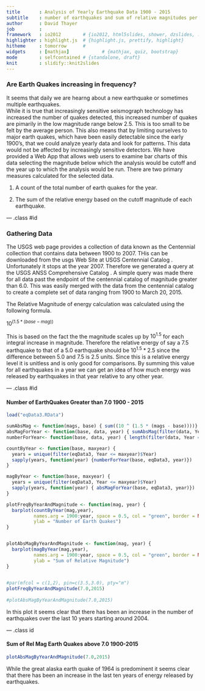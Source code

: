 ```yaml
---
title       : Analysis of Yearly Earthquake Data 1900 - 2015
subtitle    : number of earthquakes and sum of relative magnitudes per year
author      : David Thayer
job         : 
framework   : io2012        # {io2012, html5slides, shower, dzslides, ...}
highlighter : highlight.js  # {highlight.js, prettify, highlight}
hitheme     : tomorrow      # 
widgets     : [mathjax]            # {mathjax, quiz, bootstrap}
mode        : selfcontained # {standalone, draft}
knit        : slidify::knit2slides
---
```


### Are Earth Quakes increasing in frequency?
It seems that daily we are hearng about a new earthquake or sometimes multiple earthquakes.  
While it is true that increasingly sensitive seismograph technology has increased the number of quakes 
detected, this increased number of quakes are pimarily in the low magnitude range below 2.5. This is too 
small to be felt by the average person. This also means that by limiting ourselves to major earth quakes, 
which have been easily detectable since  the early 1900's, that we could analyze yearly data and look for 
patterns. This data would not be affected by increasingly sensitive detectors.  We have provided a Web App that 
allows web users to examine bar charts of this data selecting the magnitude below which the analysis would be cutoff 
and the year up to which the analysis would be run.  There are two primary measures calculated for the selected data. 

1. A count of the total number of earth quakes for the year.

2. The sum of the relative energy based on the cutoff magnitude of each earthquake.  


--- .class #id 

### Gathering Data 

The USGS web page provides a collection of data known as the Centennial collection that contains data between 1900 to 2007. THis can be downloaded from the usgs Web Site at <a link="http://earthquake.usgs.gov/data/centennial/centennial_Y2K.CAT"> USGS Centennial Catalog </a>. Unfortunately it stops at the year 2007.  Therefore we generated a query at the  <a link="http://earthquake.usgs.gov/earthquakes/search/">USGS ANSS Comprehensive Catalog </a>.  A simple query was made there for all data past the endpoint of the centennial catalog of magnitude greater than 6.0.  This was easily merged with the data from the centennial catalog to create a complete set of data ranging from 1900 to March 20, 2015.

The Relative Magnitude of energy calculation was calculated using the following formula.

$10^(1.5*(base - mag))$

This is based on the fact the the magnitude scales up by $10^1.5$ for each integral increase in magnitude. Therefore the relative energy of say a 7.5 earthquake to that of a 5.0 earthquake should be $10^1.5*2.5$ since the difference between 5.0 and 7.5 is 2.5 units.  Since this is a relative energy level it is unitless and is only good for comparisons.  By summing this value for all earthquakes in a year we can get an idea of how much energy was released by earthquakes in that year relative to any other year.

--- .class #id

#### Number of EarthQuakes Greater than 7.0 1900 - 2015
```r
load("eqData3.RData")

sumAbsMag <- function(mags, base) { sum((10 ^ (1.5 * (mags - base))))}
absMagForYear <- function(base, data, year) { sumAbsMag(filter(data, Year == year, Magnitude >= base)$Magnitude, base) }
numberForYear<- function(base, data, year) { length(filter(data, Year == year, Magnitude >= base)$Magnitude) }

countByYear <- function(base, maxyear) {
  years = unique(filter(eqData3, Year <= maxyear)$Year)
  sapply(years, function(year) {numberForYear(base, eqData3, year)})
} 

magByYear <- function(base, maxyear) {
  years = unique(filter(eqData3, Year <= maxyear)$Year)
  sapply(years, function(year) { absMagForYear(base, eqData3, year)})
}

plotFreqByYearAndMagnitude <- function(mag, year) { 
  barplot(countByYear(mag,year), 
          names.arg = 1900:year, space = 0.5, col = "green", border = NULL, main = "Number of Earth Quakes By Year",
          ylab = "Number of Earth Quakes")
}


plotAbsMagByYearAndMagnitude <- function(mag, year) { 
  barplot(magByYear(mag,year), 
          names.arg = 1900:year, space = 0.5, col = "green", border = NULL, main = "Sum of Earth Quake Relative Magnitude By Year",
          ylab = "Sum of Relative Magnitude")
}
  

#par(mfcol = c(1,2), pin=c(3.5,3.0), pty="m")
plotFreqByYearAndMagnitude(7.0,2015)       
     
#plotAbsMagByYearAndMagnitude(7.0,2015)
```

In this plot it seems clear that there has been an increase in the number of earthquakes over the last 10 years starting around 2004.

--- .class id

#### Sum of Rel Mag Earth Quakes above 7.0 1900-2015
```r
plotAbsMagByYearAndMagnitude(7.0,2015)
```

While the great alaska earth quake of 1964 is predominent it seems clear that there has been an increase in the last ten years of energy released by earthquakes.